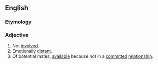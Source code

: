 ==English==

===Etymology===
{{prefix|en|un|involved}}

===Adjective===
{{en-adj}}

# Not [[involved]].
# Emotionally [[distant]].
# Of potential mates, [[available]] because not in a [[committed]] [[relationship]].